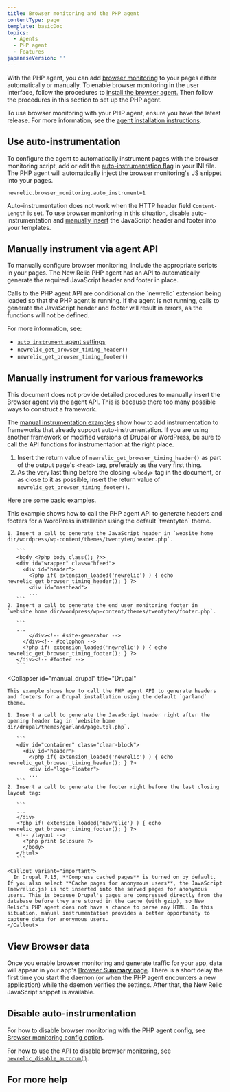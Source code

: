 ```yaml
---
title: Browser monitoring and the PHP agent
contentType: page
template: basicDoc
topics:
  - Agents
  - PHP agent
  - Features
japaneseVersion: ''
---
```


With the PHP agent, you can add [browser monitoring](/docs/browser/new-relic-browser/getting-started/introduction-new-relic-browser) to your pages either automatically or manually. To enable browser monitoring in the user interface, follow the procedures to [install the browser agent.](/docs/browser/new-relic-browser/installation/install-new-relic-browser-agent) Then follow the procedures in this section to set up the PHP agent.

To use browser monitoring with your PHP agent, ensure you have the latest release. For more information, see the [agent installation instructions](/docs/agents/php-agent/installation/php-agent-installation-overview).

## Use auto-instrumentation

To configure the agent to automatically instrument pages with the browser monitoring script, add or edit the [auto-instrumentation flag](/docs/agents/php-agent/configuration/php-agent-configuration#inivar-autorum) in your INI file. The PHP agent will automatically inject the browser monitoring's JS snippet into your pages.

```
newrelic.browser_monitoring.auto_instrument=1
```

Auto-instrumentation does not work when the HTTP header field `Content-Length` is set. To use browser monitoring in this situation, disable auto-instrumentation and [manually insert](#manual_instrumentation) the JavaScript header and footer into your templates.

## Manually instrument via agent API

To manually configure browser monitoring, include the appropriate scripts in your pages. The New Relic PHP agent has an API to automatically generate the required JavaScript header and footer in place.

<Callout variant="important">
  Calls to the PHP agent API are conditional on the `newrelic` extension being loaded so that the PHP agent is running. If the agent is not running, calls to generate the JavaScript header and footer will result in errors, as the functions will not be defined.
</Callout>

For more information, see:

* [`auto_instrument` agent settings](/docs/agents/php-agent/configuration/php-agent-configuration#inivar-autorum)
* `newrelic_get_browser_timing_header()`
* `newrelic_get_browser_timing_footer()`

## Manually instrument for various frameworks

This document does not provide detailed procedures to manually insert the Browser agent via the agent API. This is because there too many possible ways to construct a framework.

The [manual instrumentation examples](#manual_examples) show how to add instrumentation to frameworks that already support auto-instrumentation. If you are using another framework or modified versions of Drupal or WordPress, be sure to call the API functions for instrumentation at the right place.

1. Insert the return value of `newrelic_get_browser_timing_header()` as part of the output page's `<head>` tag, preferably as the very first thing.
2. As the very last thing before the closing `</body>` tag in the document, or as close to it as possible, insert the return value of `newrelic_get_browser_timing_footer()`.

Here are some basic examples.

<CollapserGroup>
  <Collapser
    id="manual_wp"
    title="WordPress"
  >
    This example shows how to call the PHP agent API to generate headers and footers for a WordPress installation using the default `twentyten` theme.

    1. Insert a call to generate the JavaScript header in `website home dir/wordpress/wp-content/themes/twentyten/header.php`.

       ```
       <body <?php body_class(); ?>>
       <div id="wrapper" class="hfeed">
         <div id="header">
           <?php if( extension_loaded('newrelic') ) { echo newrelic_get_browser_timing_header(); } ?>
           <div id="masthead">
           ...
       ```
    2. Insert a call to generate the end user monitoring footer in `website home dir/wordpress/wp-content/themes/twentyten/footer.php`.

       ```
       ...
           </div><!-- #site-generator -->
         </div><!-- #colophon -->
         <?php if( extension_loaded('newrelic') ) { echo newrelic_get_browser_timing_footer(); } ?>
       </div><!-- #footer -->
       ```
  </Collapser>

  <Collapser
    id="manual_drupal"
    title="Drupal"
  >
    This example shows how to call the PHP agent API to generate headers and footers for a Drupal installation using the default `garland` theme.

    1. Insert a call to generate the JavaScript header right after the opening header tag in `website home dir/drupal/themes/garland/page.tpl.php`.

       ```
       <div id="container" class="clear-block">
         <div id="header">
           <?php if( extension_loaded('newrelic') ) { echo newrelic_get_browser_timing_header(); } ?>
           <div id="logo-floater">
           ...
       ```
    2. Insert a call to generate the footer right before the last closing layout tag:

       ```
       ...
       </div>
       <?php if( extension_loaded('newrelic') ) { echo newrelic_get_browser_timing_footer(); } ?>
       <!-- /layout -->
         <?php print $closure ?>
         </body>
       </html>
       ```

    <Callout variant="important">
      In Drupal 7.15, **Compress cached pages** is turned on by default. If you also select **Cache pages for anonymous users**, the JavaScript (newrelic.js) is not inserted into the served pages for anonymous users. This is because Drupal's pages are compressed directly from the database before they are stored in the cache (with gzip), so New Relic's PHP agent does not have a chance to parse any HTML. In this situation, manual instrumentation provides a better opportunity to capture data for anonymous users.
    </Callout>
  </Collapser>
</CollapserGroup>

## View Browser data

Once you enable browser monitoring and generate traffic for your app, data will appear in your app's [Browser **Summary** page](/docs/browser/new-relic-browser/getting-started/browser-overview-page-website-performance-summary). There is a short delay the first time you start the daemon (or when the PHP agent encounters a new application) while the daemon verifies the settings. After that, the New Relic JavaScript snippet is available.

## Disable auto-instrumentation

For how to disable browser monitoring with the PHP agent config, see [Browser monitoring config option](/docs/agents/php-agent/configuration/php-agent-configuration#inivar-autorum).

For how to use the API to disable browser monitoring, see [`newrelic_disable_autorum()`](/docs/agents/php-agent/php-agent-api/newrelic_disable_autorum).

## For more help

